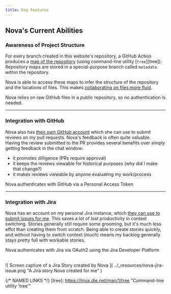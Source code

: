 ```yaml
---
title: Key Features
---
```


## Nova's Current Abilities
### Awareness of Project Structure
For every branch created in this website's repository, a GitHub
Action produces a [map of the repository][repository-maps] (using command-line
utility [`tree`][tree]). Repository maps are stored in a
special-purpose branch called `metadata` within the repository.

Nova is able to access these maps to infer the structure of the
repository and the locations of files.  This makes [collaborating on files more fluid][nova-file-search].

Nova relies on raw GitHub files in a public repository, so no authentication is needed.

---
### Integration with GitHub
Nova also has [their own GitHub account][nova-github-profile]
which she can use to submit reviews on my pull requests. Nova's
feedback is often quite valuable. Having the review submitted to
the PR provides several benefits over simply getting feedback in
the chat window:
* it promotes dilligence (PRs require approval)
* it keeps the reviews viewable for historical purposes (why did I make that change?)
* it makes reviews viewable by anyone evaluating my work/process

Nova authenticates with GitHub via a Personal Access Token

---
### Integration with Jira
Nova has an account on my personal Jira instance, which [they can
use to submit issues for me][nova-create-issue].  This saves a lot
of lost productivity in context switching. Stories generally still
require some grooming, but it's much less effot than creating them
from scratch.  Being able to create stories quickly, and without
having to switch context (much) means my backlog generally stays
pretty full with workable stories.

Nova authenicates with Jira via OAuth2 using the Jira Developer Platform

<br/>

<div style={{width: '80%'}}>
![
    Screen capture of a Jira Story created by Nova
](
    ../_resources/nova-jira-issue.png
    "A Jira story Nova created for me"
)
</div>

{/* NAMED LINKS */}
[tree]:
    https://linux.die.net/man/1/tree
    "Command-line utility 'tree'"

[repository-maps]: 
    https://github.com/IainDavis/iaindavis.github.io/tree/metadata/repository-maps
    "current set of repository maps"

[repository-map-main]:
    https://raw.githubusercontent.com/IainDavis/iaindavis.github.io/refs/heads/metadata/repository-maps/main/repository-map.txt
    "Current map of the `main` branch"

[nova-file-search]:
    https://chatgpt.com/share/66f4dbb5-5d8c-8000-a0b9-c02b6b03a3c8
    "Chat log of Nova interacting with a file by name, when prompted"

[nova-github-profile]:
    https://github.com/ScienceOfficerNOVA
    "Nova GitHub profile"

[nova-pr-review]:
    https://github.com/IainDavis/iaindavis.github.io/pull/53
    "PR reviewed by Nova"

[nova-create-issue]:
    https://chatgpt.com/share/66f76a08-8448-8000-afc0-e52ca62f5a28
    "Chat log showing Nova creating a Jira issue on request"